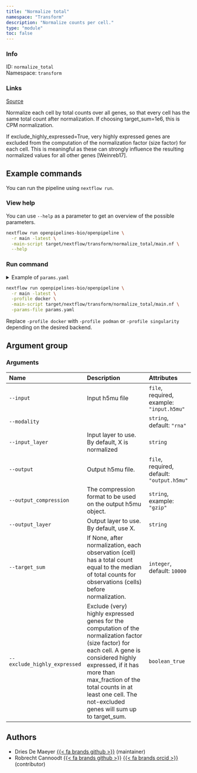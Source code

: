 ```yaml
---
title: "Normalize total"
namespace: "Transform"
description: "Normalize counts per cell."
type: "module"
toc: false
---
```


::: {.column-margin}

### Info

ID: `normalize_total`  
Namespace: `transform`

### Links
[Source](https://github.com/openpipelines-bio/openpipeline/blob/main/openpipelines/src/transform/normalize_total){.btn-action .btn-sm .btn-info .btn role="button"}

:::

Normalize each cell by total counts over all genes, so that every cell has the same total count after normalization. If choosing target_sum=1e6, this is CPM normalization.

If exclude_highly_expressed=True, very highly expressed genes are excluded from the computation of the normalization factor (size factor) for each cell. This is meaningful as these can strongly influence the resulting normalized values for all other genes [Weinreb17].


## Example commands

You can run the pipeline using `nextflow run`.

### View help

You can use `--help` as a parameter to get an overview of the possible parameters.

```bash
nextflow run openpipelines-bio/openpipeline \
  -r main -latest \
  -main-script target/nextflow/transform/normalize_total/main.nf \
  --help
```

### Run command

<details>
<summary>Example of `params.yaml`</summary>
```yaml

```
</details>

```bash
nextflow run openpipelines-bio/openpipeline \
  -r main -latest \
  -profile docker \
  -main-script target/nextflow/transform/normalize_total/main.nf \
  -params-file params.yaml
```

:::{.callout-note}
Replace `-profile docker` with `-profile podman` or `-profile singularity` depending on the desired backend.
:::

## Argument group

### Arguments

|Name                         |Description                                                                                                                                                                                                                                                                            |Attributes                                 |
|:----------------------------|:--------------------------------------------------------------------------------------------------------------------------------------------------------------------------------------------------------------------------------------------------------------------------------------|:------------------------------------------|
|`--input`                    |Input h5mu file                                                                                                                                                                                                                                                                        |`file`, required, example: `"input.h5mu"`  |
|`--modality`                 |                                                                                                                                                                                                                                                                                       |`string`, default: `"rna"`                 |
|`--input_layer`              |Input layer to use. By default, X is normalized                                                                                                                                                                                                                                        |`string`                                   |
|`--output`                   |Output h5mu file.                                                                                                                                                                                                                                                                      |`file`, required, default: `"output.h5mu"` |
|`--output_compression`       |The compression format to be used on the output h5mu object.                                                                                                                                                                                                                           |`string`, example: `"gzip"`                |
|`--output_layer`             |Output layer to use. By default, use X.                                                                                                                                                                                                                                                |`string`                                   |
|`--target_sum`               |If None, after normalization, each observation (cell) has a total count equal to the median of total counts for observations (cells) before normalization.                                                                                                                             |`integer`, default: `10000`                |
|`--exclude_highly_expressed` |Exclude (very) highly expressed genes for the computation of the normalization factor (size factor) for each cell. A gene is considered highly expressed, if it has more than max_fraction of the total counts in at least one cell. The not-excluded genes will sum up to target_sum. |`boolean_true`                             |

## Authors

  * Dries De Maeyer [{{< fa brands github >}}](https://github.com/ddemaeyer) (maintainer)
  * Robrecht Cannoodt [{{< fa brands github >}}](https://github.com/rcannood) [{{< fa brands orcid >}}](https://orcid.org/0000-0003-3641-729X) (contributor)
